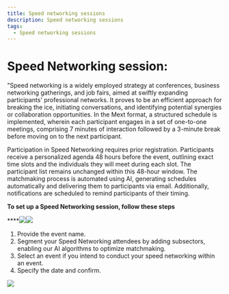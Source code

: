 ```yaml
---
title: Speed networking sessions
description: Speed networking sessions
tags:
  - Speed networking sessions
---
```


# Speed Networking session:

"Speed networking is a widely employed strategy at conferences, business networking gatherings, and job fairs, aimed at swiftly expanding participants' professional networks. It proves to be an efficient approach for breaking the ice, initiating conversations, and identifying potential synergies or collaboration opportunities. In the Mext format, a structured schedule is implemented, wherein each participant engages in a set of one-to-one meetings, comprising 7 minutes of interaction followed by a 3-minute break before moving on to the next participant.

Participation in Speed Networking requires prior registration. Participants receive a personalized agenda 48 hours before the event, outlining exact time slots and the individuals they will meet during each slot. The participant list remains unchanged within this 48-hour window.
The matchmaking process is automated using AI, generating schedules automatically and delivering them to participants via email. Additionally, notifications are scheduled to remind participants of their timing.

**To set up a Speed Networking session, follow these steps**

****![](/img/Marvaimages/Documentationspeednetworking.jpg)![](/img/Marvaimages/documentationavatarmeetingcreatea.jpg)

1. Provide the event name.
2. Segment your Speed Networking attendees by adding subsectors, enabling our AI algorithms to optimize matchmaking.
3.  Select an event if you intend to conduct your speed networking within an event.
4.  Specify the date and confirm.

![](/img/Marvaimages/Documentationspeednetworkinga.jpg)
